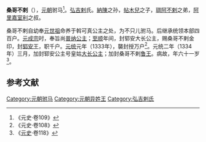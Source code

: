 '''桑哥不剌'''（{{bd|1274年||1334年|catIdx=S}}），[[元朝|元朝]]驸马<ref>《元史·卷109》</ref>。[[弘吉剌|弘吉剌]]氏。[[納陳|納陳]]之孙，[[帖木兒_(濟寧郡王)|帖木兒]]之子，[[琱阿不剌|琱阿不剌]]之弟，[[阿里嘉室利|阿里嘉室利]]之叔。

桑哥不剌自幼奉[[元世祖|元世祖]]命养于斡可真公主之处，为不只儿驸马。后继承统领本部四百户。[[元成宗|元成宗]]时，奉旨尚[[普纳公主|普纳公主]]；[[至顺|至顺]]年间，封郓安大长公主，赐桑哥不剌金印，封[[郓安王|郓安王]]，职千户。[[元统_(元朝)|元统]]元年（1333年），襲封授万户<ref>《元史·卷108》</ref>。元统二年（1334年）三月，加封郓安公主号皇姑[[大长公主|大长公主]]；加封桑哥不剌[[鲁王|鲁王]]。病故，年六十一岁<ref>《[[元史|元史]]·卷118》</ref>。
	
==参考文献==
{{reflist}}

{{DEFAULTSORT:S}}
[[Category:元朝驸马|Category:元朝驸马]]
[[Category:元朝异姓王|Category:元朝异姓王]]
[[Category:弘吉剌氏|Category:弘吉剌氏]]